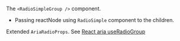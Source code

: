 The `<RadioSimpleGroup />` component.

- Passing reactNode using `RadioSimple` component to the children.

Extended `AriaRadioProps`. See
[React aria useRadioGroup](https://react-spectrum.adobe.com/react-aria/useRadioGroup.html)
